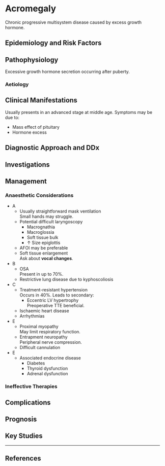# Acromegaly


Chronic progressive multisystem disease caused by excess growth hormone.

## Epidemiology and Risk Factors

## Pathophysiology

Excessive growth hormone secretion occurring after puberty.


### Aetiology

## Clinical Manifestations

Usually presents in an advanced stage at middle age. Symptoms may be due to:

* Mass effect of pituitary
* Hormone excess


## Diagnostic Approach and DDx

## Investigations

## Management

### Anaesthetic Considerations

* A
	* Usually straightforward mask ventilation  
	Small hands may struggle.
	* Potential difficult laryngoscopy
		* Macrognathia
		* Macroglossia
		* Soft tissue bulk
		* ↑ Size epiglottis
	* AFOI may be preferable
	* Soft tissue enlargement  
	Ask about **vocal changes**.
* B
	* OSA  
	Present in up to 70%.
	* Restrictive lung disease due to kyphoscoliosis
* C
	* Treatment-resistant hypertension  
	Occurs in 40%. Leads to secondary:
		* Eccentric LV hypertrophy  
		Preoperative TTE beneficial.
	* Ischaemic heart disease
	* Arrhythmias
* E
	* Proximal myopathy  
	May limit respiratory function.
	* Entrapment neuropathy  
	Peripheral nerve compression.
	* Difficult cannulation
* E
	* Associated endocrine disease
		* Diabetes
		* Thyroid dysfunction
		* Adrenal dysfunction

### Ineffective Therapies

## Complications

## Prognosis

## Key Studies


---

## References

